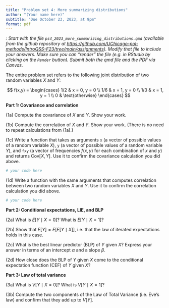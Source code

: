 ```yaml
---
title: "Problem set 4: More summarizing distributions"
author: "(Your name here)"
subtitle: "Due October 23, 2023, at 9pm"
format: pdf
---
```


*\textsc{Note}: Start with the file `ps4_2023_more_summarizing_distributions.qmd` (available from the github repository at <https://github.com/UChicago-pol-methods/IntroQSS-F23/tree/main/assignments>). Modify that file to include your answers. Make sure you can "render" the file (e.g. in RStudio by clicking on the `Render` button). Submit both the qmd file and the PDF via Canvas.* 



The entire problem set refers to the following joint distribution of two random variables $X$ and $Y$: 

$$
f(x,y) = \begin{cases}
1/2  & x = 0, y = 0 \\
1/6 & x = 1, y = 0 \\
1/3 & x = 1, y = 1 \\
0 & \text{otherwise}
\end{cases}
$$

**Part 1: Covariance and correlation**

(1a) Compute the covariance of $X$ and $Y$. Show your work. 


(1b) Compute the correlation of $X$ and $Y$. Show your work. (There is no need to repeat calculations from (1a).)

(1c)  Write a function that takes as arguments `x` (a vector of possible values of a random variable $X$), `y` (a vector of possible values of a random variable $Y$), and `fxy` (a vector of frequencies  $f(x, y)$ for each combination of $x$ and $y$) and returns $\text{Cov}[X, Y]$. Use it to confirm the covariance calculation you did above.  

```r
# your code here
```

(1d) Write a function with the same arguments that computes correlation between two random variables $X$ and $Y$. Use it to confirm the correlation calculation you did above.

```r
# your code here 

```



**Part 2: Conditional expectations, LIE, and BLP**

(2a) What is $E[Y \mid X = 0]$? What is $E[Y \mid X = 1]$?


(2b) Show that $E[Y] = E[E[Y \mid X]]$, i.e. that the law of iterated expectations holds in this case.

(2c) What is the best linear predictor (BLP) of $Y$ given $X$? Express your answer in terms of an intercept $\alpha$ and a slope $\beta$.

(2d) How close does the BLP of $Y$ given $X$ come to the conditional expectation function (CEF) of $Y$ given $X$?


**Part 3: Law of total variance**

(3a) What is $V[Y \mid X = 0]$? What is $V[Y \mid X = 1]$? 

(3b) Compute the two components of the Law of Total Variance (i.e. Eve's law) and confirm that they add up to $V[Y]$. 





